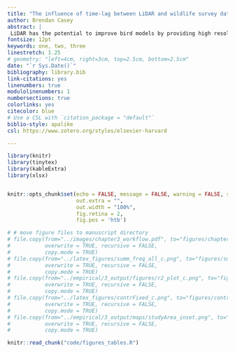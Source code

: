 ```yaml
---
title: "The influence of time-lag between LiDAR and wildlife survey data on species distribution models"
author: Brendan Casey
abstract: |
 LiDAR has the potential to improve bird models by providing high resolution structural covariates which, when paired with bird monitoring data, can give insight into bird-habitat relationships [@Bradbury2005]. However, LiDAR acquisitions do not always coincide in time with point count surveys. It is unclear how much this temporal misalignment can influence bird distribution models that use LiDAR derived predictor variables. As disturbance-succession cycles change vegetation structure, eventually LiDAR metrics will no longer reflect ground conditions. Their usefulness as explanatory variables will degrade. Here, we evaluated how time-lag between LiDAR acquisitions and bird surveys influenced model robustness for early-successional, mature-forest, and forest generalist birds. We found that for species occupying older, more stable forests, a time difference of up to 15 years temporal has only a small impact on the predictive power of LiDAR based species distribution models. However, for early-successional birds, our findings suggest that a time difference of 5-13 years between LIDAR and bird data may reduce model performance (*p*<0.05).
fontsize: 12pt
keywords: one, two, three
linestretch: 1.25
# geometry: "left=4cm, right=3cm, top=2.5cm, bottom=2.5cm"
date: "`r Sys.Date()`"
bibliography: library.bib
link-citations: yes
linenumbers: true
modulolinenumbers: 1
numbersections: true
colorlinks: yes
citecolor: blue
# Use a CSL with `citation_package = "default"`
biblio-style: apalike
csl: https://www.zotero.org/styles/elsevier-harvard

---
```



```r

library(knitr)
library(tinytex)
library(kableExtra)
library(xlsx)


knitr::opts_chunk$set(echo = FALSE, message = FALSE, warning = FALSE, signif = 3,
                      out.extra = "",
                      out.width = "100%",
                      fig.retina = 2,
                      fig.pos = 'htb')

# # move figure files to manuscript directory
# file.copy(from="../images/chapter3_workflow.pdf", to="figures/chapter3_workflow.pdf",
#           overwrite = TRUE, recursive = FALSE,
#           copy.mode = TRUE)
# file.copy(from="../latex_figures/summ_freq_all_c.png", to="figures/summ_freq_all_c.png",
#           overwrite = TRUE, recursive = FALSE,
#           copy.mode = TRUE)
# file.copy(from="../empirical/3_output/figures/r2_plot_c.png", to="figures/r2_plot_c.png",
#           overwrite = TRUE, recursive = FALSE,
#           copy.mode = TRUE)
# file.copy(from="../latex_figures/contrFixed_c.png", to="figures/contrFixed_c.png",
#           overwrite = TRUE, recursive = FALSE,
#           copy.mode = TRUE)
# file.copy(from="../empirical/3_output/maps/studyArea_inset.png", to="figures/studyArea_inset.png",
#           overwrite = TRUE, recursive = FALSE,
#           copy.mode = TRUE)

knitr::read_chunk("code/figures_tables.R")

```





